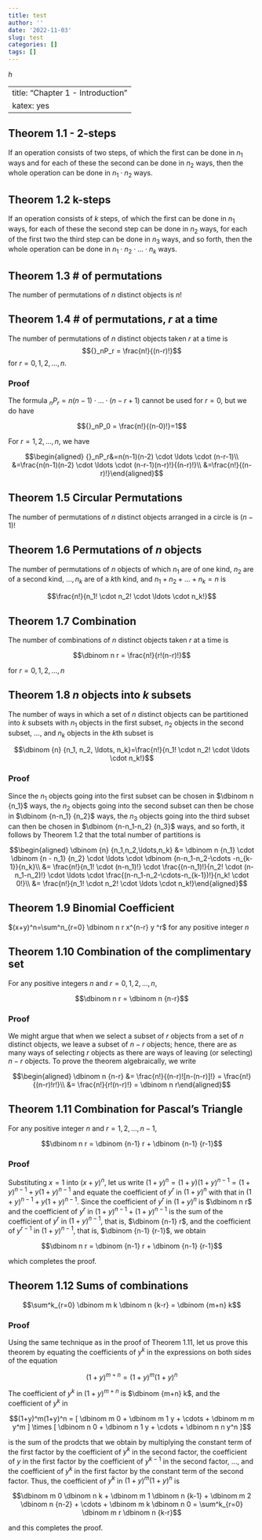 ```yaml
---
title: test
author: ''
date: '2022-11-03'
slug: test
categories: []
tags: []
---
```

$h$

---
title: "Chapter 1 - Introduction"
katex: yes
---

Theorem 1.1 - 2-steps {#theorem-1.1-2-steps .unnumbered}
-----------------------

If an operation consists of two steps, of which the first can be done in
$n_1$ ways and for each of these the second can be done in $n_2$ ways,
then the whole operation can be done in $n_1 \cdot n_2$ ways.

Theorem 1.2 k-steps {#theorem-1.2-k-steps .unnumbered}
-----------------------

If an operation consists of $k$ steps, of which the first can be done in
$n_1$ ways, for each of these the second step can be done in $n_2$ ways,
for each of the first two the third step can be done in $n_3$ ways, and
so forth, then the whole operation can be done in
$n_1 \cdot n_2 \cdot \ldots \cdot n_k$ ways.

Theorem 1.3 \# of permutations {#theorem-1.3-of-permutations .unnumbered}
----------------------------------

The number of permutations of $n$ distinct objects is $n!$

Theorem 1.4 \# of permutations, $r$ at a time {#theorem-1.4-of-permutations-r-at-a-time .unnumbered}
-------------------------------------------------

The number of permutations of $n$ distinct objects taken $r$ at a time
is $${}_nP_r = \frac{n!}{(n-r)!}$$ for $r=0,1,2,\ldots,n$.

### Proof {#proof .unnumbered}

The formula ${}_nP_r=n(n-1) \cdot \ldots \cdot (n-r+1)$ cannot be used
for $r=0$, but we do have

$${}_nP_0 = \frac{n!}{(n-0)!}=1$$

For $r=1,2,\ldots,n,$ we have

$$\begin{aligned}
{}_nP_r&=n(n-1)(n-2) \cdot \ldots \cdot (n-r-1)\\
&=\frac{n(n-1)(n-2) \cdot \ldots \cdot (n-r-1)(n-r)!}{(n-r)!}\\
&=\frac{n!}{(n-r)!}\end{aligned}$$

Theorem 1.5 Circular Permutations {#theorem-1.5-circular-permutations .unnumbered}
-------------------------------------

The number of permutations of $n$ distinct objects arranged in a circle
is $(n-1)!$

Theorem 1.6 Permutations of $n$ objects {#theorem-1.6-permutations-of-n-objects .unnumbered}
-------------------------------------------

The number of permutations of $n$ objects of which $n_1$ are of one
kind, $n_2$ are of a second kind, $\ldots, n_k$ are of a $k$th kind, and
$n_1+n_2+\dots+n_k=n$ is

$$\frac{n!}{n_1! \cdot n_2! \cdot \ldots \cdot n_k!}$$

Theorem 1.7 Combination {#theorem-1.7-combination .unnumbered}
---------------------------

The number of combinations of $n$ distinct objects taken $r$ at a time
is

$$\dbinom n r = \frac{n!}{r!(n-r)!}$$

for $r=0,1,2,\ldots,n$

Theorem 1.8 $n$ objects into $k$ subsets {#theorem-1.8-n-objects-into-k-subsets .unnumbered}
--------------------------------------------

The number of ways in which a set of $n$ distinct objects can be
partitioned into $k$ subsets with $n_1$ objects in the first subset,
$n_2$ objects in the second subset, $\ldots$, and $n_k$ objects in the
$k$th subset is

$$\dbinom {n} {n_1, n_2, \ldots, n_k}=\frac{n!}{n_1! \cdot n_2! \cdot \ldots \cdot n_k!}$$

### Proof {#proof-1 .unnumbered}

Since the $n_1$ objects going into the first subset can be chosen in
$\dbinom n {n_1}$ ways, the $n_2$ objects going into the second subset
can then be chose in $\dbinom {n-n_1} {n_2}$ ways, the $n_3$ objects
going into the third subset can then be chosen in
$\dbinom {n-n_1-n_2} {n_3}$ ways, and so forth, it follows by Theorem
1.2 that the total number of partitions is

$$\begin{aligned}
\dbinom {n} {n_1,n_2,\ldots,n_k} &= \dbinom n {n_1} \cdot \dbinom {n - n_1} {n_2} \cdot \ldots \cdot \dbinom {n-n_1-n_2-\cdots -n_{k-1}}{n_k}\\
&= \frac{n!}{n_1! \cdot (n-n_1)!} \cdot \frac{(n-n_1)!}{n_2! \cdot (n-n_1-n_2)!} \cdot \ldots \cdot \frac{(n-n_1-n_2-\cdots-n_{k-1})!}{n_k! \cdot 0!}\\
&= \frac{n!}{n_1! \cdot n_2! \cdot \ldots \cdot n_k!}\end{aligned}$$

Theorem 1.9 Binomial Coefficient {#theorem-1.9-binomial-coefficient .unnumbered}
------------------------------------

$(x+y)^n=\sum^n_{r=0} \dbinom n r x^{n-r} y ^r$ for any positive integer
$n$

Theorem 1.10 Combination of the complimentary set {#theorem-1.10-combination-of-the-complimentary-set .unnumbered}
-----------------------------------------------------

For any positive integers $n$ and $r=0,1,2,\ldots,n,$

$$\dbinom n r = \dbinom n {n-r}$$

### Proof {#proof-2 .unnumbered}

We might argue that when we select a subset of $r$ objects from a set of
$n$ distinct objects, we leave a subset of $n-r$ objects; hence, there
are as many ways of selecting $r$ objects as there are ways of leaving
(or selecting) $n-r$ objects. To prove the theorem algebraically, we
write

$$\begin{aligned}
\dbinom n {n-r} &= \frac{n!}{(n-r)![n-(n-r)]!} = \frac{n!}{(n-r)!r!}\\
&= \frac{n!}{r!(n-r)!} = \dbinom n r\end{aligned}$$

Theorem 1.11 Combination for Pascal's Triangle {#theorem-1.11-combination-for-pascals-triangle .unnumbered}
--------------------------------------------------

For any positive integer $n$ and $r=1,2,\ldots, n-1$,

$$\dbinom n r = \dbinom {n-1} r + \dbinom {n-1} {r-1}$$

### Proof {#proof-3 .unnumbered}

Substituting $x=1$ into $(x+y)^n$, let us write
$(1+y)^n = (1+y)(1+y)^{n-1}=(1+y)^{n-1}+y(1+y)^{n-1}$ and equate the
coefficient of $y^r$ in $(1+y)^{n}$ with that in
$(1+y)^{n-1}+y(1+y)^{n-1}$. Since the coefficient of $y^r$ in
$(1+y)^{n}$ is $\dbinom n r$ and the coefficient of $y^r$ in
$(1+y)^{n-1}+(1+y)^{n-1}$ is the sum of the coefficient of $y^r$ in
$(1+y)^{n-1}$, that is, $\dbinom {n-1} r$, and the coefficient of
$y^{r-1}$ in $(1+y)^{n-1}$, that is, $\dbinom {n-1} {r-1}$, we obtain

$$\dbinom n r = \dbinom {n-1} r + \dbinom {n-1} {r-1}$$

which completes the proof.

Theorem 1.12 Sums of combinations {#theorem-1.12-sums-of-combinations .unnumbered}
-------------------------------------

$$\sum^k_{r=0} \dbinom m k \dbinom n {k-r} = \dbinom {m+n} k$$

### Proof {#proof-4 .unnumbered}

Using the same technique as in the proof of Theorem 1.11, let us prove
this theorem by equating the coefficients of $y^k$ in the expressions on
both sides of the equation

$$(1+y)^{m+n}=(1+y)^m(1+y)^n$$

The coefficient of $y^k$ in $(1+y)^{m+n}$ is $\dbinom {m+n} k$, and the
coefficient of $y^k$ in

$$(1+y)^m(1+y)^n = [ \dbinom m 0 + \dbinom m 1 y + \cdots + \dbinom m m y^m ] \times [ \dbinom n 0 + \dbinom n 1 y + \cdots + \dbinom n n y^n ]$$

is the sum of the prodcts that we obtain by multiplying the constant
term of the first factor by the coefficient of $y^k$ in the second
factor, the coefficient of $y$ in the first factor by the coefficient of
$y^{k-1}$ in the second factor, \..., and the coefficient of $y^k$ in
the first factor by the constant term of the second factor. Thus, the
coefficient of $y^k$ in $(1+y)^m(1+y)^n$ is

$$\dbinom m 0 \dbinom n k + \dbinom m 1 \dbinom n {k-1} + \dbinom m 2 \dbinom n {n-2} + \cdots + \dbinom m k \dbinom n 0 = \sum^k_{r=0} \dbinom m r \dbinom n {k-r}$$

and this completes the proof.
